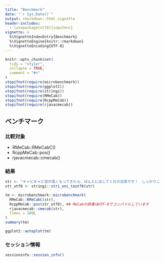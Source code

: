 ```yaml
---
title: "Benchmark"
date: "`r Sys.Date()`"
output: rmarkdown::html_vignette
header-includes:
  - \usepackage[utf8]{inputenc}
vignette: >
  %\VignetteIndexEntry{Benchmark}
  %\VignetteEngine{knitr::rmarkdown}
  %\VignetteEncoding{UTF-8}
---
```


```r
knitr::opts_chunk$set(
  tidy = "styler",
  collapse = TRUE,
  comment = "#>"
)
stopifnot(require(microbenchmark))
stopifnot(require(ggplot2))
stopifnot(require(stringi))
stopifnot(require(RMeCab))
stopifnot(require(RcppMeCab))
stopifnot(require(rjavacmecab))
```

## ベンチマーク

### 比較対象

- RMeCab::RMeCabC()
- RcppMeCab::pos()
- rjavacmecab::cmecab()

### 結果

```r
str <- "キャピキャピ音が高くなってきたら、ほんとに出してくれの合図です！　しっかりここではコミュニケーションとってください"
str_utf8 <- stringi::stri_enc_toutf8(str)

tm <- microbenchmark::microbenchmark(
  RMeCab::RMeCabC(str),
  RcppMeCab::pos(str_utf8), ## MeCabの辞書はUTF-8でコンパイルしています
  rjavacmecab::cmecab(str),
  times = 500L
)
summary(tm)
```

```r
ggplot2::autoplot(tm)
```

### セッション情報

```r
sessioninfo::session_info()
```

